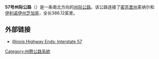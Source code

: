 '''57号州际公路'''（{{lang-en|'''Interstate 57'''}}）是一条南北方向的[[州际公路系统|州际公路]]。该公路连接了[[密苏里州|密苏里州]]麦纳尔和[[伊利诺伊州|伊利诺伊州]][[芝加哥|芝加哥]]，全长386.12英里。

== 外部链接 ==
{{commons category|Interstate 57}}
*[https://web.archive.org/web/20110911023528/http://www.highwayexplorer.com/il_EndsPage.php?id=3057&section=1 Illinois Highway Ends: Interstate 57]
{{州際公路系統}}
[[Category:州際公路系統|Category:州際公路系統]]